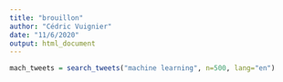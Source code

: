 ```yaml
---
title: "brouillon"
author: "Cédric Vuignier"
date: "11/6/2020"
output: html_document
---
```


```r

mach_tweets = search_tweets("machine learning", n=500, lang="en")


```

